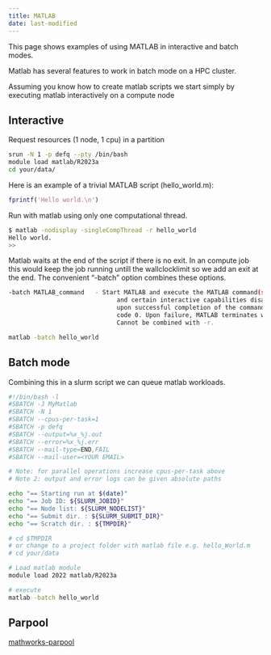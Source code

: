 ```yaml
---
title: MATLAB
date: last-modified
---
```


This page shows examples of using MATLAB in interactive and batch modes.

Matlab has several features to work in batch mode on a HPC cluster. 

Assuming you know how to create matlab scripts we start simply by executing matlab interactively on a compute node

## Interactive 

Request resources (1 node, 1 cpu) in a partition
```sh
srun -N 1 -p defq --pty /bin/bash
module load matlab/R2023a
cd your/data/
```
Here is an example of a trivial MATLAB script (hello_world.m):
```m
fprintf('Hello world.\n')
```

Run with matlab using only one computational thread.
```sh
$ matlab -nodisplay -singleCompThread -r hello_world
Hello world.
>>
```

Matlab waits at the end of the script if there is no exit. In an compute job this would keep the job running untill the wallclocklimit so we add an exit at the end. The convenient "-batch" option combines these options.
```sh
-batch MATLAB_command   - Start MATLAB and execute the MATLAB command(s) with no desktop
                              and certain interactive capabilities disabled. Terminates
                              upon successful completion of the command and returns exit
                              code 0. Upon failure, MATLAB terminates with a non-zero exit.
                              Cannot be combined with -r.
``` 
```sh
matlab -batch hello_world
```

## Batch mode

Combining this in a slurm script we can queue matlab workloads. 

```sh
#!/bin/bash -l
#SBATCH -J MyMatlab
#SBATCH -N 1
#SBATCH --cpus-per-task=1
#SBATCH -p defq   
#SBATCH --output=%x_%j.out
#SBATCH --error=%x_%j.err
#SBATCH --mail-type=END,FAIL
#SBATCH --mail-user=<YOUR EMAIL>

# Note: for parallel operations increase cpus-per-task above
# Note 2: output and error logs can be given absolute paths 

echo "== Starting run at $(date)"
echo "== Job ID: ${SLURM_JOBID}"
echo "== Node list: ${SLURM_NODELIST}"
echo "== Submit dir. : ${SLURM_SUBMIT_DIR}"
echo "== Scratch dir. : ${TMPDIR}"

# cd $TMPDIR
# or change to a project folder with matlab file e.g. hello_World.m
# cd your/data

# Load matlab module
module load 2022 matlab/R2023a

# execute
matlab -batch hello_world
```
## Parpool
[mathworks-parpool](https://nl.mathworks.com/help/parallel-computing/parpool.html)
